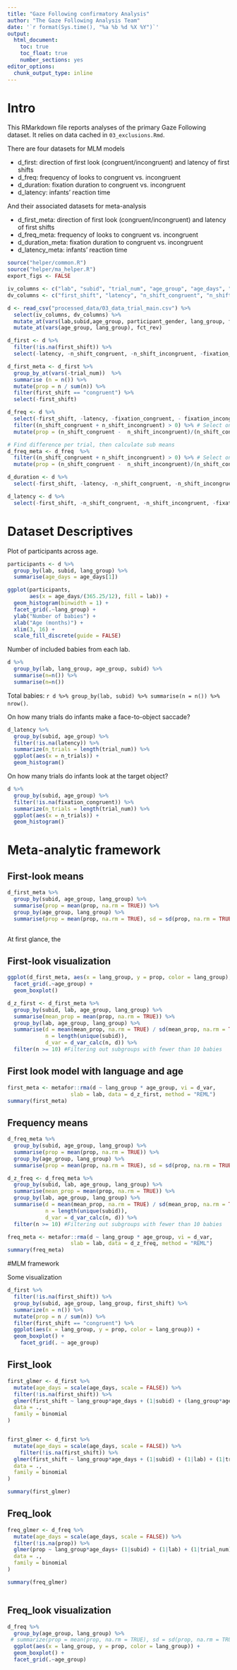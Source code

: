 ```yaml
---
title: "Gaze Following confirmatory Analysis"
author: "The Gaze Following Analysis Team"
date: '`r format(Sys.time(), "%a %b %d %X %Y")`'
output: 
  html_document:
    toc: true
    toc_float: true
    number_sections: yes
editor_options: 
  chunk_output_type: inline
---
```


# Intro

This RMarkdown file reports analyses of the primary Gaze Following dataset. It relies on data cached in `03_exclusions.Rmd`.

There are four datasets for MLM models

* d_first: direction of first look (congruent/incongruent) and latency of first shifts
* d_freq: frequency of looks to congruent vs. incongruent
* d_duration: fixation duration to congruent vs. incongruent 
* d_latency: infants' reaction time

And their associated datasets for meta-analysis

* d_first_meta: direction of first look (congruent/incongruent) and latency of first shifts
* d_freq_meta: frequency of looks to congruent vs. incongruent
* d_duration_meta: fixation duration to congruent vs. incongruent 
* d_latency_meta: infants' reaction time

```r
source("helper/common.R")
source("helper/ma_helper.R")
export_figs <- FALSE
```

```r

iv_columns <- c("lab", "subid", "trial_num", "age_group", "age_days", "participant_gender", "lang_group")
dv_columns <- c("first_shift", "latency", "n_shift_congruent", "n_shift_incongruent", "fixation_congruent", "fixation_incongruent")

d <- read_csv("processed_data/03_data_trial_main.csv") %>%
  select(iv_columns, dv_columns) %>%
  mutate_at(vars(lab,subid,age_group, participant_gender, lang_group, first_shift), as.factor) %>%
  mutate_at(vars(age_group, lang_group), fct_rev)

d_first <- d %>%
  filter(!is.na(first_shift)) %>%
  select(-latency, -n_shift_congruent, -n_shift_incongruent, -fixation_congruent, - fixation_incongruent)

d_first_meta <- d_first %>%
  group_by_at(vars(-trial_num))  %>%
  summarise (n = n()) %>%
  mutate(prop = n / sum(n)) %>%
  filter(first_shift == "congruent") %>%
  select(-first_shift) 

d_freq <- d %>%
  select(-first_shift, -latency, -fixation_congruent, - fixation_incongruent) %>%
  filter((n_shift_congruent + n_shift_incongruent) > 0) %>% # Select only trials that had a shift
  mutate(prop = (n_shift_congruent -  n_shift_incongruent)/(n_shift_congruent + n_shift_incongruent))

# Find difference per trial, then calculate sub means
d_freq_meta <- d_freq  %>%
  filter((n_shift_congruent + n_shift_incongruent) > 0) %>% # Select only trials that had a shift
  mutate(prop = (n_shift_congruent -  n_shift_incongruent)/(n_shift_congruent + n_shift_incongruent))

d_duration <- d %>%
  select(-first_shift, -latency, -n_shift_congruent, -n_shift_incongruent)

d_latency <- d %>%
  select(-first_shift, -n_shift_congruent, -n_shift_incongruent, -fixation_congruent, - fixation_incongruent)


```

# Dataset Descriptives

Plot of participants across age.

```r
participants <- d %>%
  group_by(lab, subid, lang_group) %>%
  summarise(age_days = age_days[1]) 

ggplot(participants, 
       aes(x = age_days/(365.25/12), fill = lab)) + 
  geom_histogram(binwidth = 1) + 
  facet_grid(.~lang_group) +
  ylab("Number of babies") + 
  xlab("Age (months)") + 
  xlim(3, 16) + 
  scale_fill_discrete(guide = FALSE)
```
Number of included babies from each lab. 

```r
d %>%
  group_by(lab, lang_group, age_group, subid) %>%
  summarise(n=n()) %>%
  summarise(n=n())
```

Total babies: `r d %>% group_by(lab, subid) %>% summarise(n = n()) %>% nrow()`.

On how many trials do infants make a face-to-object saccade?

```r

d_latency %>%
  group_by(subid, age_group) %>%
  filter(!is.na(latency)) %>%
  summarize(n_trials = length(trial_num)) %>%
  ggplot(aes(x = n_trials)) +
  geom_histogram()


```

On how many trials do infants look at the target object?

```r

d %>%
  group_by(subid, age_group) %>%
  filter(!is.na(fixation_congruent)) %>%
  summarize(n_trials = length(trial_num)) %>%
  ggplot(aes(x = n_trials)) +
  geom_histogram()


```

# Meta-analytic framework

## First-look means
```r

d_first_meta %>%
  group_by(subid, age_group, lang_group) %>%
  summarise(prop = mean(prop, na.rm = TRUE)) %>%
  group_by(age_group, lang_group) %>%
  summarise(prop = mean(prop, na.rm = TRUE), sd = sd(prop, na.rm = TRUE))
  

```

At first glance, the 

## First-look visualization
```r
ggplot(d_first_meta, aes(x = lang_group, y = prop, color = lang_group), alpha = .5) +
  facet_grid(.~age_group) +
  geom_boxplot()
```

```r

d_z_first <- d_first_meta %>%
  group_by(subid, lab, age_group, lang_group) %>%
  summarise(mean_prop = mean(prop, na.rm = TRUE)) %>%
  group_by(lab, age_group, lang_group) %>%
  summarise(d = mean(mean_prop, na.rm = TRUE) / sd(mean_prop, na.rm = TRUE), 
            n = length(unique(subid)), 
            d_var = d_var_calc(n, d)) %>%
  filter(n >= 10) #Filtering out subgroups with fewer than 10 babies


```

## First look model with language and age

```r
first_meta <- metafor::rma(d ~ lang_group * age_group, vi = d_var, 
                    slab = lab, data = d_z_first, method = "REML") 
summary(first_meta)
```


## Frequency means

```r

d_freq_meta %>%
  group_by(subid, age_group, lang_group) %>%
  summarise(prop = mean(prop, na.rm = TRUE)) %>%
  group_by(age_group, lang_group) %>%
  summarise(prop = mean(prop, na.rm = TRUE), sd = sd(prop, na.rm = TRUE))

```

```r

d_z_freq <- d_freq_meta %>%
  group_by(subid, lab, age_group, lang_group) %>%
  summarise(mean_prop = mean(prop, na.rm = TRUE)) %>%
  group_by(lab, age_group, lang_group) %>%
  summarise(d = mean(mean_prop, na.rm = TRUE) / sd(mean_prop, na.rm = TRUE), 
            n = length(unique(subid)), 
            d_var = d_var_calc(n, d)) %>%
  filter(n >= 10) #Filtering out subgroups with fewer than 10 babies


```

```r
freq_meta <- metafor::rma(d ~ lang_group * age_group, vi = d_var, 
                    slab = lab, data = d_z_freq, method = "REML") 
summary(freq_meta)
```


#MLM framework

Some visualization

```r

d_first %>%
  filter(!is.na(first_shift)) %>%
  group_by(subid, age_group, lang_group, first_shift) %>%
  summarize(n = n()) %>%
  mutate(prop = n / sum(n)) %>%
  filter(first_shift == "congruent") %>%
  ggplot(aes(x = lang_group, y = prop, color = lang_group)) +
  geom_boxplot() +
    facet_grid(. ~ age_group)


```



## First_look 

```r

first_glmer <- d_first %>% 
  mutate(age_days = scale(age_days, scale = FALSE)) %>%
  filter(!is.na(first_shift)) %>%
  glmer(first_shift ~ lang_group*age_days + (1|subid) + (lang_group*age_days|lab) + (lang_group*age_days|trial_num),
  data = .,
  family = binomial
)


first_glmer <- d_first %>% 
  mutate(age_days = scale(age_days, scale = FALSE)) %>%
    filter(!is.na(first_shift)) %>%
  glmer(first_shift ~ lang_group*age_days + (1|subid) + (1|lab) + (1|trial_num),
  data = .,
  family = binomial
)

summary(first_glmer)

```

## Freq_look

```r

freq_glmer <- d_freq %>% 
  mutate(age_days = scale(age_days, scale = FALSE)) %>%
  filter(!is.na(prop)) %>%
  glmer(prop ~ lang_group*age_days+ (1|subid) + (1|lab) + (1|trial_num),
  data = .,
  family = binomial
)

summary(freq_glmer)



```

## Freq_look visualization
```r
d_freq %>% 
  group_by(age_group, lang_group) %>%
 # summarize(prop = mean(prop, na.rm = TRUE), sd = sd(prop, na.rm = TRUE)) %>%
  ggplot(aes(x = lang_group, y = prop, color = lang_group)) +
  geom_boxplot() +
  facet_grid(.~age_group)  



```


